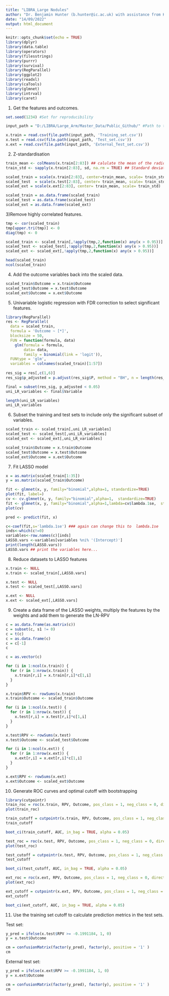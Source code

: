 ---
title: "LIBRA_Large Nodules"
author: "Dr. Benjamin Hunter (b.hunter@ic.ac.uk) with assistance from Kristofer Linton-Reid"
date: "14/09/2022"
output: html_document
---

```{r setup, include=FALSE}
knitr::opts_chunk$set(echo = TRUE)
library(dplyr)
library(data.table)
library(operators)
library(filesstrings)
library(purrr)
library(survival)
library(RegParallel)
library(ggplot2)
library(readxl)
library(caTools)
library(glmnet)
library(intrval)
library(caret)
```


1) Get the features and outcomes.
```{r}
set.seed(1234) #Set for reproducibility

input_path = "D:/LIBRA/Large_Arm/Master_Data/Public_Github/" #Path to the folder containing the data csv files

x.train = read.csv(file.path(input_path, 'Training_set.csv'))
x.test = read.csv(file.path(input_path, 'Test_set.csv'))
x.ext = read.csv(file.path(input_path, 'External_Test_set.csv'))
```



2) Z-standardisation
```{r}
train_mean <- colMeans(x.train[2:83]) ## calulate the mean of the radiomics features
train_std <- sapply(x.train[2:83], sd, na.rm = TRUE) ## Standard deviataion

scaled_train = scale(x.train[2:83], center=train_mean, scale= train_std) 
scaled_test  = scale(x.test[2:83], center= train_mean, scale= train_std)
scaled_ext = scale(x.ext[2:83], center= train_mean, scale= train_std)

scaled_train = as.data.frame(scaled_train)
scaled_test = as.data.frame(scaled_test)
scaled_ext = as.data.frame(scaled_ext)
```

3)Remove highly correlated features.
```{r}
tmp <- cor(scaled_train)
tmp[upper.tri(tmp)] <- 0
diag(tmp) <- 0

scaled_train <- scaled_train[,!apply(tmp,2,function(x) any(x > 0.95))]
scaled_test <- scaled_test[,!apply(tmp,2,function(x) any(x > 0.95))]
scaled_ext <- scaled_ext[,!apply(tmp,2,function(x) any(x > 0.95))]

head(scaled_train)
ncol(scaled_train)
```

4) Add the outcome variables back into the scaled data.
```{r}
scaled_train$Outcome = x.train$Outcome
scaled_test$Outcome = x.test$Outcome
scaled_ext$Outcome = x.ext$Outcome
```

5) Univariable logistic regression with FDR correction to select significant features. 
```{r}
library(RegParallel)
res <- RegParallel(
  data = scaled_train,
  formula = 'Outcome ~ [*]',
  blocksize = 50,
  FUN = function(formula, data)
    glm(formula = formula,
        data= data,
        family = binomial(link = 'logit')),
  FUNtype = 'glm',
  variables = colnames(scaled_train)[1:57])
        
res_sig = res[,c(1,6)]
res_sig$p_adjusted = p.adjust(res_sig$P, method = "BH", n = length(res_sig$P))

final = subset(res_sig, p_adjusted < 0.05)
uni_LR_variables <- final$Variable

length(uni_LR_variables)
uni_LR_variables
```

6) Subset the training and test sets to include only the significant subset of variables.
```{r}
scaled_train <- scaled_train[,uni_LR_variables]
scaled_test <- scaled_test[,uni_LR_variables]
scaled_ext <- scaled_ext[,uni_LR_variables]

scaled_train$Outcome = x.train$Outcome
scaled_test$Outcome = x.test$Outcome
scaled_ext$Outcome = x.ext$Outcome
```

7) Fit LASSO model
```{r}
x = as.matrix(scaled_train[1:35])
y = as.matrix(scaled_train$Outcome)

fit <- glmnet(x, y, family="binomial",alpha=1, standardize=TRUE)
plot(fit, label=)
cv <- cv.glmnet(x, y, family="binomial",alpha=1,  standardize=TRUE)
fit <- glmnet(x, y, family="binomial",alpha=1,lambda=cv$lambda.1se,  standardize=TRUE) 
plot(cv)

pred <- predict(fit, x)

c<-coef(fit,s='lambda.1se') ### again can change this to  lambda.1se
inds<-which(c!=0)
variables<-row.names(c)[inds]
LASSO.vars <-variables[variables %ni% '(Intercept)']
print(length(LASSO.vars))
LASSO.vars ## print the variables here...
```

8) Reduce datasets to LASSO features
```{r}
x.train <- NULL
x.train <- scaled_train[,LASSO.vars]

x.test <- NULL
x.test <- scaled_test[,LASSO.vars]

x.ext <- NULL
x.ext <- scaled_ext[,LASSO.vars]
```

9) Create a data frame of the LASSO weights, multiply the features by the weights and add them to generate the LN-RPV
```{r}
c = as.data.frame(as.matrix(c))
c = subset(c, s1 != 0)
c = t(c)
c = as.data.frame(c)
c = c[-1]
c
```

```{r}
c = as.vector(c) 

for (i in 1:ncol(x.train)) {
  for (r in 1:nrow(x.train)) {
    x.train[r,i] = x.train[r,i]*c[1,i]
  }
}

x.train$RPV <- rowSums(x.train)
x.train$Outcome <- scaled_train$Outcome

```

```{r}
for (i in 1:ncol(x.test)) {
  for (r in 1:nrow(x.test)) {
    x.test[r,i] = x.test[r,i]*c[1,i]
  }
}

x.test$RPV <- rowSums(x.test)
x.test$Outcome <- scaled_test$Outcome

```

```{r}
for (i in 1:ncol(x.ext)) {
  for (r in 1:nrow(x.ext)) {
    x.ext[r,i] = x.ext[r,i]*c[1,i]
  }
}

x.ext$RPV <- rowSums(x.ext)
x.ext$Outcome <- scaled_ext$Outcome
```

10) Generate ROC curves and optimal cutoff with bootstrapping
```{r}
library(cutpointr)
train_roc = roc(x.train, RPV, Outcome, pos_class = 1, neg_class = 0, direction = ">=")
plot(train_roc)

train_cutoff = cutpointr(x.train, RPV, Outcome, pos_class = 1, neg_class = 0, direction = ">=", method = maximize_metric, metric = youden, boot_runs = 1000)
train_cutoff

boot_ci(train_cutoff, AUC, in_bag = TRUE, alpha = 0.05)
```


```{r}
test_roc = roc(x.test, RPV, Outcome, pos_class = 1, neg_class = 0, direction = ">=")
plot(test_roc)

test_cutoff = cutpointr(x.test, RPV, Outcome, pos_class = 1, neg_class = 0, direction = ">=", method = maximize_metric, metric = youden, boot_runs = 1000)
test_cutoff

boot_ci(test_cutoff, AUC, in_bag = TRUE, alpha = 0.05)
```

```{r}
ext_roc = roc(x.ext, RPV, Outcome, pos_class = 1, neg_class = 0, direction = ">=")
plot(ext_roc)

ext_cutoff = cutpointr(x.ext, RPV, Outcome, pos_class = 1, neg_class = 0, direction = ">=", method = maximize_metric, metric = accuracy, na.rm = TRUE, boot_runs = 1000)
ext_cutoff

boot_ci(ext_cutoff, AUC, in_bag = TRUE, alpha = 0.05)
```

11) Use the training set cutoff to calculate prediction metrics in the test sets.

Test set:
```{r}
y_pred = ifelse(x.test$RPV >= -0.1991184, 1, 0)
y = x.test$Outcome

cm = confusionMatrix(factor(y_pred), factor(y), positive = '1' )
cm
```

External test set:
```{r}
y_pred = ifelse(x.ext$RPV >= -0.1991184, 1, 0)
y = x.ext$Outcome

cm = confusionMatrix(factor(y_pred), factor(y), positive = '1' )
cm
```
